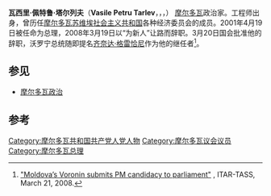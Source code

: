 {{Infobox Prime Minister 
| name        = 瓦西里·塔尔列夫<br>Vasile Petru Tarlev
| image       = Tarlev.jpg
| order       = [[摩尔多瓦总理|摩尔多瓦总理]]
| term_start  = 2001年4月19日
| term_end    = 2008年3月31日
| president   = [[弗拉迪米尔·沃罗宁|弗拉迪米尔·沃罗宁]]
| deputy      = [[瓦西里·约夫夫|瓦西里·约夫夫]] <br /> [[齐奈达·格雷恰尼|齐奈达·格雷恰尼]] 
| predecessor = [[杜米特魯·貝拉基什|杜米特魯·貝拉基什]]
| successor   = [[齐奈达·格雷恰尼|齐奈达·格雷恰尼]]
| birth_date  = {{Birth date and age|1963|10|06|df=y}}
| birth_place = [[摩尔多瓦|摩尔多瓦]][[巴萨拉贝亚斯卡区|巴萨拉贝亚斯卡区]][[巴什卡利亚|巴什卡利亚]]（Başcalia）
| death_date  = 
| death_place = 
| party       = [[摩尔多瓦共产党人党|共产党人党]] 
| spouse      = 
| religion    = [[东正教|东正教]] 
| nicknames   = 
}}
'''瓦西里·佩特鲁·塔尔列夫'''（'''Vasile Petru Tarlev'''，{{lang-bg|Васил Петров Тарлев}}，{{lang-ru|Василий Павлович Тарлев}}，{{bd|1963年|10月6日||}}） [[摩尔多瓦|摩尔多瓦]]政治家。工程师出身，曾历任[[摩尔达维亚苏维埃社会主义共和国|摩尔多瓦苏维埃社会主义共和国]]各种经济委员会的成员。2001年4月19日被任命为总理，2008年3月19日以“为新人”让路而辞职。3月20日国会批准他的辞职，沃罗宁总统随即提名[[齐奈达·格雷恰尼|齐奈达·格雷恰尼]]作为他的继任者<ref>[http://www.itar-tass.com/eng/level2.html?NewsID=12501114&PageNum=0 "Moldova’s Voronin submits PM candidacy to parliament"] {{Wayback|url=http://www.itar-tass.com/eng/level2.html?NewsID=12501114&PageNum=0 |date=20200427235536 }}, ITAR-TASS, March 21, 2008.</ref>。

==参见==

* [[摩尔多瓦政治|摩尔多瓦政治]]

==参考==
{{Reflist}} 
{{Wikinewshas|related<br>[[wikinews:Moldova's_Prime_Minister_Vasile_Tarlev_resigns|Vasile Tarlev resigns]]}}

{{s-start}}
{{s-off}}
{{Succession box
| title  = [[摩尔多瓦总理|摩尔多瓦总理]]
| before = [[杜米特鲁·布拉基什|杜米特鲁·布拉基什]]
| after = [[齐奈达·格雷恰尼|齐奈达·格雷恰尼]]
| years = 2001—2008
}}
{{s-end}}

{{DEFAULTSORT:Tarlev, Vasile}}
[[Category:摩尔多瓦共和国共产党人党人物|Category:摩尔多瓦共和国共产党人党人物]]
[[Category:摩尔多瓦议会议员|Category:摩尔多瓦议会议员]]
[[Category:摩尔多瓦总理|Category:摩尔多瓦总理]]